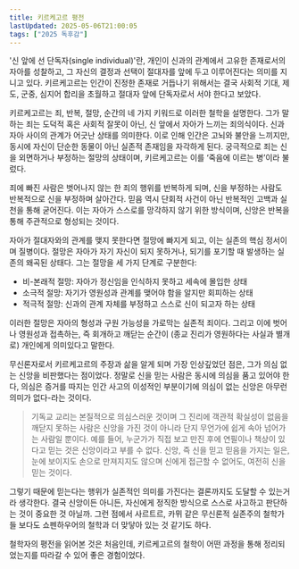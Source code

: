 ```yaml
---
title: 키르케고르 평전
lastUpdated: 2025-05-06T21:00:05
tags: ["2025 독후감"]
---
```



<Bookmark image="https://shopping-phinf.pstatic.net/main_3437076/34370765624.20230711113622.jpg" url="https://search.shopping.naver.com/book/catalog/34370765624" description="그는 철학에서 가장 특이한 이방인으로 남아 있다. 아들, 학생, 약혼자로서 비참하게 실패한 자신의 경험을 철학적 주제로 삼고, 현대인의 마음속에서 요동치는 불안과 고뇌, 절망과 용기를 그 누구보다 깊이 들여다보았기 때문이다. 키르케고르는 생생한 삶의 실존 자체를 철학적 탐구의 대상으로 여기는 새로운 철학 스타일을 창조했다."/>

'신 앞에 선 단독자(single individual)'란, 개인이 신과의 관계에서 고유한 존재로서의 자아를 성찰하고, 그 자신의 결정과 선택이 절대자를 앞에 두고 이루어진다는 의미를 지니고 있다. 키르케고르는 인간이 진정한 존재로 거듭나기 위해서는 결국 사회적 기대, 제도, 군중, 심지어 합리을 초월하고 절대자 앞에 단독자로서 서야 한다고 보았다.

키르케고르는 죄, 반복, 절망, 순간의 네 가지 키워드로 이러한 철학을 설명한다. 그가 말하는 죄는 도덕적 혹은 사회적 잘못이 아닌, 신 앞에서 자아가 느끼는 죄의식이다. 신과 자아 사이의 관계가 어긋난 상태를 의미한다. 이로 인해 인간은 고뇌와 불안을 느끼지만, 동시에 자신이 단순한 동물이 아닌 실존적 존재임을 자각하게 된다. 궁극적으로 죄는 신을 외면하거나 부정하는 절망의 상태이며, 키르케고르는 이를 ‘죽음에 이르는 병’이라 불렀다.

죄에 빠진 사람은 벗어나지 않는 한 죄의 행위를 반복하게 되며, 신을 부정하는 사람도 반복적으로 신을 부정하며 살아간다. 믿음 역시 단회적 사건이 아닌 반복적인 고백과 실천을 통해 굳어진다. 이는 자아가 스스로를 망각하지 않기 위한 방식이며, 신앙은 반복을 통해 주관적으로 형성되는 것이다.

자아가 절대자와의 관계를 맺지 못한다면 절망에 빠지게 되고, 이는 실존의 핵심 정서이며 질병이다. 절망은 자아가 자기 자신이 되지 못하거나, 되기를 포기할 때 발생하는 실존의 왜곡된 상태다. 그는 절망을 세 가지 단계로 구분한다:

- 비-본래적 절망: 자아가 정신임을 인식하지 못하고 세속에 몰입한 상태
- 소극적 절망: 자기가 영원성과 관계를 맺어야 함을 알지만 회피하는 상태
- 적극적 절망: 신과의 관계 자체를 부정하고 스스로 신이 되고자 하는 상태

이러한 절망은 자아의 형성과 구원 가능성을 가로막는 실존적 죄이다. 그리고 이에 벗어나 영원성과 접촉하는, 즉 회개하고 깨닫는 순간이 (종교 진리가 영원하다는 사실과 별개로) 개인에게 의미있다고 말한다.

무신론자로서 키르케고르의 주장과 삶을 알게 되며 가장 인상깊었던 점은, 그가 의심 없는 신앙을 비판했다는 점이었다. 정말로 신을 믿는 사람은 동시에 의심을 품고 있어야 한다, 의심은 증거를 따지는 인간 사고의 이성적인 부분이기에 의심이 없는 신앙은 아무런 의미가 없다-라는 것이다. 

> 기독교 교리는 본질적으로 의심스러운 것이며 그 진리에 객관적 확실성이 없음을 깨닫지 못하는 사람은 신앙을 가진 것이 아니라 단지 무언가에 쉽게 속아 넘어가는 사람일 뿐이다. 예를 들어, 누군가가 직접 보고 만진 후에 연필이나 책상이 있다고 믿는 것은 신앙이라고 부를 수 없다. 신앙, 즉 신을 믿고 믿음을 가지는 일은, 눈에 보이지도 손으로 만져지지도 않으며 신에게 접근할 수 없어도, 여전히 신을 믿는 것이다.

그렇기 때문에 믿는다는 행위가 실존적인 의미를 가진다는 결론까지도 도달할 수 있는거라 생각한다. 결국 신앙이든 아니든, 자신에게 정직한 방식으로 스스로 사고하고 판단하는 것이 중요한 것 아닐까. 그런 점에서 사르트르, 카뮈 같은 무신론적 실존주의 철학가들 보다도 쇼펜하우어의 철학과 더 맞닿아 있는 것 같기도 하다.

철학자의 평전을 읽어본 것은 처음인데, 키르케고르의 철학이 어떤 과정을 통해 정리되었는지를 따라갈 수 있어 좋은 경험이었다.


